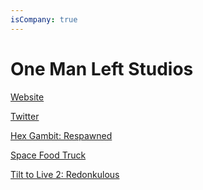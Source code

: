 ```yaml
---
isCompany: true
---
```


# One Man Left Studios



<Website>

[Website](http://onemanleft.com)

[Twitter](https://twitter.com/OneManLeft)

</Website>

<Games>

[Hex Gambit: Respawned](https://store.steampowered.com/app/1297680/Hex_Gambit_Respawned/)

[Space Food Truck](http://spacefoodtruck.com/)

[Tilt to Live 2: Redonkulous](http://onemanleft.com/games/tilttolive2/)

</Games>
